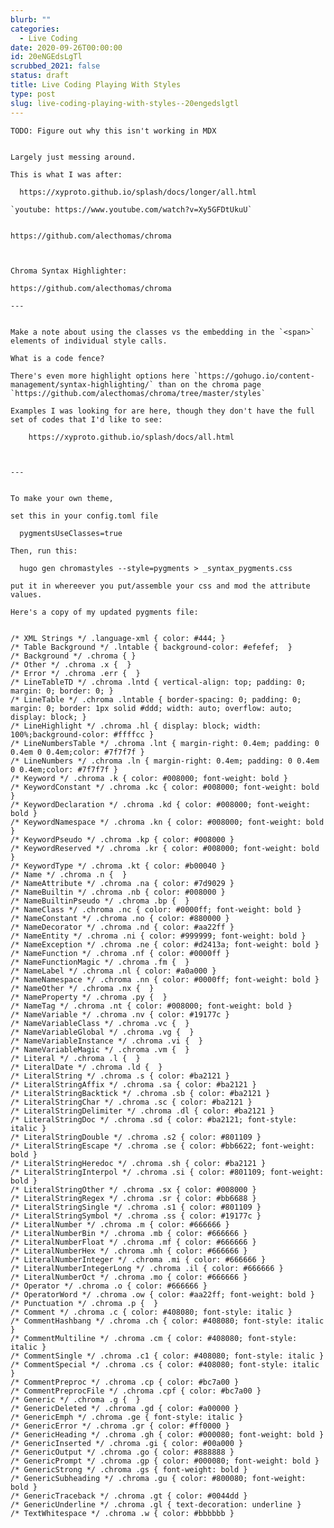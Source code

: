```yaml
---
blurb: ""
categories:
  - Live Coding
date: 2020-09-26T00:00:00
id: 20eNGEdsLgTl
scrubbed_2021: false
status: draft
title: Live Coding Playing With Styles
type: post
slug: live-coding-playing-with-styles--20engedslgtl
---
```


```
TODO: Figure out why this isn't working in MDX


Largely just messing around. 

This is what I was after: 

  https://xyproto.github.io/splash/docs/longer/all.html
  
`youtube: https://www.youtube.com/watch?v=Xy5GFDtUkuU`


https://github.com/alecthomas/chroma



Chroma Syntax Highlighter:

https://github.com/alecthomas/chroma

---


Make a note about using the classes vs the embedding in the `<span>` elements of individual style calls.

What is a code fence?

There's even more highlight options here `https://gohugo.io/content-management/syntax-highlighting/` than on the chroma page `https://github.com/alecthomas/chroma/tree/master/styles`

Examples I was looking for are here, though they don't have the full set of codes that I'd like to see: 

    https://xyproto.github.io/splash/docs/all.html
  


---


To make your own theme, 

set this in your config.toml file

  pygmentsUseClasses=true
  
Then, run this:

  hugo gen chromastyles --style=pygments > _syntax_pygments.css
  
put it in whereever you put/assemble your css and mod the attribute values.

Here's a copy of my updated pygments file:


/* XML Strings */ .language-xml { color: #444; }
/* Table Background */ .lntable { background-color: #efefef;  }
/* Background */ .chroma { }
/* Other */ .chroma .x {  }
/* Error */ .chroma .err {  }
/* LineTableTD */ .chroma .lntd { vertical-align: top; padding: 0; margin: 0; border: 0; }
/* LineTable */ .chroma .lntable { border-spacing: 0; padding: 0; margin: 0; border: 1px solid #ddd; width: auto; overflow: auto; display: block; }
/* LineHighlight */ .chroma .hl { display: block; width: 100%;background-color: #ffffcc }
/* LineNumbersTable */ .chroma .lnt { margin-right: 0.4em; padding: 0 0.4em 0 0.4em;color: #7f7f7f }
/* LineNumbers */ .chroma .ln { margin-right: 0.4em; padding: 0 0.4em 0 0.4em;color: #7f7f7f }
/* Keyword */ .chroma .k { color: #008000; font-weight: bold }
/* KeywordConstant */ .chroma .kc { color: #008000; font-weight: bold }
/* KeywordDeclaration */ .chroma .kd { color: #008000; font-weight: bold }
/* KeywordNamespace */ .chroma .kn { color: #008000; font-weight: bold }
/* KeywordPseudo */ .chroma .kp { color: #008000 }
/* KeywordReserved */ .chroma .kr { color: #008000; font-weight: bold }
/* KeywordType */ .chroma .kt { color: #b00040 }
/* Name */ .chroma .n {  }
/* NameAttribute */ .chroma .na { color: #7d9029 }
/* NameBuiltin */ .chroma .nb { color: #008000 }
/* NameBuiltinPseudo */ .chroma .bp {  }
/* NameClass */ .chroma .nc { color: #0000ff; font-weight: bold }
/* NameConstant */ .chroma .no { color: #880000 }
/* NameDecorator */ .chroma .nd { color: #aa22ff }
/* NameEntity */ .chroma .ni { color: #999999; font-weight: bold }
/* NameException */ .chroma .ne { color: #d2413a; font-weight: bold }
/* NameFunction */ .chroma .nf { color: #0000ff }
/* NameFunctionMagic */ .chroma .fm {  }
/* NameLabel */ .chroma .nl { color: #a0a000 }
/* NameNamespace */ .chroma .nn { color: #0000ff; font-weight: bold }
/* NameOther */ .chroma .nx {  }
/* NameProperty */ .chroma .py {  }
/* NameTag */ .chroma .nt { color: #008000; font-weight: bold }
/* NameVariable */ .chroma .nv { color: #19177c }
/* NameVariableClass */ .chroma .vc {  }
/* NameVariableGlobal */ .chroma .vg {  }
/* NameVariableInstance */ .chroma .vi {  }
/* NameVariableMagic */ .chroma .vm {  }
/* Literal */ .chroma .l {  }
/* LiteralDate */ .chroma .ld {  }
/* LiteralString */ .chroma .s { color: #ba2121 }
/* LiteralStringAffix */ .chroma .sa { color: #ba2121 }
/* LiteralStringBacktick */ .chroma .sb { color: #ba2121 }
/* LiteralStringChar */ .chroma .sc { color: #ba2121 }
/* LiteralStringDelimiter */ .chroma .dl { color: #ba2121 }
/* LiteralStringDoc */ .chroma .sd { color: #ba2121; font-style: italic }
/* LiteralStringDouble */ .chroma .s2 { color: #801109 }
/* LiteralStringEscape */ .chroma .se { color: #bb6622; font-weight: bold }
/* LiteralStringHeredoc */ .chroma .sh { color: #ba2121 }
/* LiteralStringInterpol */ .chroma .si { color: #801109; font-weight: bold }
/* LiteralStringOther */ .chroma .sx { color: #008000 }
/* LiteralStringRegex */ .chroma .sr { color: #bb6688 }
/* LiteralStringSingle */ .chroma .s1 { color: #801109 }
/* LiteralStringSymbol */ .chroma .ss { color: #19177c }
/* LiteralNumber */ .chroma .m { color: #666666 }
/* LiteralNumberBin */ .chroma .mb { color: #666666 }
/* LiteralNumberFloat */ .chroma .mf { color: #666666 }
/* LiteralNumberHex */ .chroma .mh { color: #666666 }
/* LiteralNumberInteger */ .chroma .mi { color: #666666 }
/* LiteralNumberIntegerLong */ .chroma .il { color: #666666 }
/* LiteralNumberOct */ .chroma .mo { color: #666666 }
/* Operator */ .chroma .o { color: #666666 }
/* OperatorWord */ .chroma .ow { color: #aa22ff; font-weight: bold }
/* Punctuation */ .chroma .p {  }
/* Comment */ .chroma .c { color: #408080; font-style: italic }
/* CommentHashbang */ .chroma .ch { color: #408080; font-style: italic }
/* CommentMultiline */ .chroma .cm { color: #408080; font-style: italic }
/* CommentSingle */ .chroma .c1 { color: #408080; font-style: italic }
/* CommentSpecial */ .chroma .cs { color: #408080; font-style: italic }
/* CommentPreproc */ .chroma .cp { color: #bc7a00 }
/* CommentPreprocFile */ .chroma .cpf { color: #bc7a00 }
/* Generic */ .chroma .g {  }
/* GenericDeleted */ .chroma .gd { color: #a00000 }
/* GenericEmph */ .chroma .ge { font-style: italic }
/* GenericError */ .chroma .gr { color: #ff0000 }
/* GenericHeading */ .chroma .gh { color: #000080; font-weight: bold }
/* GenericInserted */ .chroma .gi { color: #00a000 }
/* GenericOutput */ .chroma .go { color: #888888 }
/* GenericPrompt */ .chroma .gp { color: #000080; font-weight: bold }
/* GenericStrong */ .chroma .gs { font-weight: bold }
/* GenericSubheading */ .chroma .gu { color: #800080; font-weight: bold }
/* GenericTraceback */ .chroma .gt { color: #0044dd }
/* GenericUnderline */ .chroma .gl { text-decoration: underline }
/* TextWhitespace */ .chroma .w { color: #bbbbbb }
```
